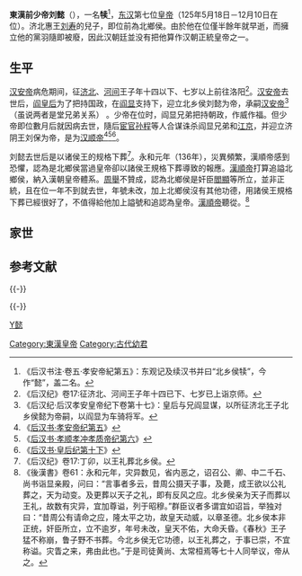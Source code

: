 {{Emperorcn box|图像=
|名称=劉懿
|姓名=劉懿
|庙号=无
|谥号=无
|陵墓=不详
|政权=[[漢朝|漢朝]]（[[东汉|东汉]]）
|出生日期=？
|逝世日期=125年12月10日
|在位=125年5月18日－125年12月10日（{{age in years and days|125|5|18|125|12|10|age=no}}）
|前任=[[漢安帝|漢安帝]]
|繼任=[[漢順帝|漢順帝]]
|年号='''[[延光|延光]]'''：125年三月－十一月
}}
{{Infobox Royalty
| predecessor    = [[漢安帝|漢安帝]]
| successor      = [[漢順帝|漢順帝]]
| succession   = [[漢朝|漢朝]]（[[東漢|東漢]]）第7代[[皇帝|皇帝]]
| reign         = 125年
| coronation    =
}}

{{Otheruses|subject=不被广泛认可的东汉皇帝刘懿|other=[[汉献帝|汉献帝]]之子|劉懿 (漢獻帝子)}}
'''東漢前少帝刘懿'''（{{bd|？||125年|12月10日|catIdx=L刘}}），一名'''犊'''<ref>《后汉书注·卷五·孝安帝紀第五》：东观记及续汉书并曰“北乡侯犊”，今作“懿”，盖二名。</ref>，[[东汉|东汉]]第七位[[皇帝|皇帝]]（125年5月18日－12月10日在位）。济北惠王[[刘寿_(东汉)|刘寿]]的兒子，即位前為北鄉侯。由於他在位僅半餘年就早逝，而擁立他的黨羽隨即被廢，因此汉朝廷並没有把他算作汉朝正統皇帝之一。

== 生平 ==
[[汉安帝|汉安帝]]病危期间，征[[济北王|济北]]、[[河间王|河间]]王子年十四以下、七岁以上前往洛阳<ref>《后汉纪》卷17:征济北、河间王子年十四已下、七岁已上诣京师。</ref>。[[汉安帝|汉安帝]]去世后，[[閻姬|阎皇后]]为了把持国政，在[[阎显|阎显]]支持下，迎立北乡侯刘懿为帝，承嗣[[汉安帝|汉安帝]]<ref>《后汉纪·后汉孝安皇帝纪下卷第十七》：皇后与兄阎显谋，以所征济北王子北乡侯懿为帝嗣，以阎显为车骑将军。</ref>（虽说两者是堂兄弟关系） 。少帝在位时，阎显兄弟把持朝政，作威作福。但少帝即位數月后就因病去世，隨后[[宦官|宦官]][[孙程|孙程]]等人合谋诛杀阎显兄弟和[[江京|江京]]，并迎立济阴王刘保为帝，是为[[汉顺帝|汉顺帝]]<ref>《[[:s:后汉书/卷5|后汉书·孝安帝纪第五]]》</ref><ref>《[[:s:后汉书/卷6|后汉书·孝顺孝冲孝质帝纪第六]]》</ref><ref>《[[:s:后汉书/卷10下|后汉书·皇后纪第十下]]》</ref>。

刘懿去世后是以诸侯王的规格下葬<ref>《后汉纪》卷17:丁卯，以王礼葬北乡侯。</ref>。永和元年（136年），災異頻繁，漢順帝感到恐懼，認為是北鄉侯當過皇帝卻以諸侯王規格下葬導致的報應。[[漢順帝|漢順帝]]打算追謚北鄉侯，納入漢朝皇帝體系。[[周舉|周舉]]不贊成，認為北鄉侯是奸臣[[閻顯|閻顯]]等所立，並非正統，且在位一年不到就去世，年號未改，加上北鄉侯沒有其他功德，用諸侯王規格下葬已經很好了，不值得給他加上謚號和追認為皇帝。[[漢順帝|漢順帝]]聽從。<ref>《後漢書》卷61：永和元年，灾异数见，省内恶之，诏召公、卿、中二千石、尚书诣显亲殿，问曰：“言事者多云，昔周公摄天子事，及薨，成王欲以公礼葬之，天为动变。及更葬以天子之礼，即有反风之应。北乡侯亲为天子而葬以王礼，故数有灾异，宜加尊谥，列于昭穆。”群臣议者多谓宜如诏旨，举独对曰：“昔周公有请命之应，隆太平之功，故皇天动威，以章圣德。北乡侯本非正统，奸臣所立，立不逾岁，年号未改，皇天不佑，大命夭昏。《春秋》王子猛不称崩，鲁子野不书葬。今北乡侯无它功德，以王礼葬之，于事已崇，不宜称谥。灾眚之来，弗由此也。”于是司徒黄尚、太常桓焉等七十人同举议，帝从之。</ref>

==家世==
{{Ahnentafel top|先祖}}<center>
{{ahnentafel-compact5
|boxstyle_1=background-color: #ff8000;
|boxstyle_2=background-color: #ff6700;
|boxstyle_3=background-color: #ff4e00;
|boxstyle_4=background-color: #ff3500;
|boxstyle_5=background-color: #ff1c00;
|1='''刘懿'''
|2='''父：'''济北惠王[[刘寿_(东汉)|刘寿]]
|3=
|4='''祖父：'''肃宗孝章皇帝[[刘炟|刘炟]]
|5='''祖母：'''贵人[[申贵人|申氏]]
|6=
|7=
|8='''曾祖父：'''显宗孝明皇帝[[刘庄|刘庄]]
|9='''曾祖母：'''贵人[[贾贵人|贾氏]]
|10= 
|11=
|12=
|13=
|14=
|15=
|16='''高祖父：'''世祖光武皇帝[[刘秀|刘秀]]
|17='''高祖母：'''光烈皇后[[阴丽华|阴丽华]]
|18='''外高祖父：'''[[贾武仲|贾武仲]]
|19='''外高祖母：'''[[马姜|马姜]]？
|20=
|21=
|22=
|23=
|24=
|25=
|26=
|27=
|28=
|29=
|30=
|31=
}}</center>
{{ahnentafel bottom}}

== 参考文献 ==
{{Reflist|2}}

{{-}}
{{Start box}}
{{s-hou|[[東漢|東漢]]||？||125年}}
{{S-reg}}
{{s-before|[[漢安帝|漢安帝]]劉祜|（堂兄、嗣父）}}
{{s-title|[[汉朝君主列表#.E4.B8.9C.E6.B1.89|漢朝皇帝]]、[[中国君主列表|中国皇帝]]|125年}}
{{s-after|[[漢順帝|漢順帝]]劉保|}}
{{End box}}

{{-}}
{{漢朝君主}}

[[Category:東漢皇帝|Category:東漢皇帝]]
[[category:刘姓|Y懿]]

[[Category:古代幼君|Category:古代幼君]]